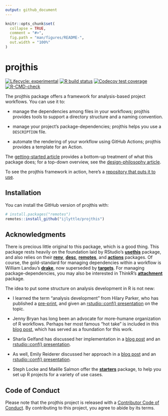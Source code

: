 ```yaml
---
output: github_document
---
```


<!-- README.md is generated from README.Rmd. Please edit that file -->

```r
knitr::opts_chunk$set(
  collapse = TRUE,
  comment = "#>",
  fig.path = "man/figures/README-",
  out.width = "100%"
)
```

# projthis

<!-- badges: start -->

[![Lifecycle: experimental](https://img.shields.io/badge/lifecycle-experimental-orange.svg)](https://www.tidyverse.org/lifecycle/#experimental) [![R build status](https://github.com/ijlyttle/projthis/workflows/R-CMD-check/badge.svg)](https://github.com/ijlyttle/projthis/actions) [![Codecov test coverage](https://codecov.io/gh/ijlyttle/projthis/branch/master/graph/badge.svg)](https://codecov.io/gh/ijlyttle/projthis?branch=master)
[![R-CMD-check](https://github.com/ijlyttle/projthis/actions/workflows/R-CMD-check.yaml/badge.svg)](https://github.com/ijlyttle/projthis/actions/workflows/R-CMD-check.yaml)
<!-- badges: end -->

The projthis package offers a framework for analysis-based project workflows.
You can use it to:

-   manage the dependencies among files in your workflows; projthis provides tools to support a directory structure and a naming convention.

-   manage your project's package-dependencies; projthis helps you use a `DESCRIPTION` file.

-   automate the rendering of your workflow using GitHub Actions; projthis provides a template for an Action.

The [getting-started article](https://ijlyttle.github.io/projthis/articles/projthis.html) provides a bottom-up treatment of what this package does; for a top-down overview, see the [design-philosophy article](https://ijlyttle.github.io/projthis/articles/design-phlosophy.html).

To see the projthis framework in action, here's a [repository that puts it to use](https://github.com/ijlyttle/covidStates).

## Installation

You can install the GitHub version of projthis with:

``` r
# install.packages("remotes")
remotes::install_github("ijlyttle/projthis")
```

## Acknowledgments

There is precious little original to this package, which is a good thing.
This package rests heavily on the foundation laid by RStudio's [**usethis**](https://usethis.r-lib.org/) package, and also relies on their [**renv**](https://rstudio.github.io/renv/), [**desc**](https://github.com/r-lib/desc), [**remotes**](https://remotes.r-lib.org/), and [**actions**](https://github.com/r-lib/actions) packages.
Of course, the gold-standard for managing dependencies within a workflow is William Landau's [**drake**](https://docs.ropensci.org/drake/), now superseded by [**targets**](https://docs.ropensci.org/targets/).
For managing package-dependencies, you may also be interested in ThinkR's [**attachment**](https://thinkr-open.github.io/attachment/) package.

The idea to put some structure on analysis development in R is not new:

-   I learned the term "analysis development" from Hilary Parker, who has published a [pre-print](https://peerj.com/preprints/3210/), and given an [rstudio::conf() presentation](https://rstudio.com/resources/rstudioconf-2017/opinionated-analysis-development/) on the topic.

-   Jenny Bryan has long been an advocate for more-humane organization of R workflows.
    Perhaps her most famous "hot take" is included in this [blog post](https://www.tidyverse.org/blog/2017/12/workflow-vs-script/), which has served as a foundation for this work.

-   Sharla Gelfand has discussed her implementation in a [blog post](https://sharla.party/post/usethis-for-reporting/) and an [rstudio::conf() presentation](https://rstudio.com/resources/rstudioconf-2020/don-t-repeat-yourself-talk-to-yourself-repeated-reporting-in-the-r-universe/).

-   As well, Emily Reiderer discussed her approach in a [blog post](https://emilyriederer.netlify.app/post/rmarkdown-driven-development/) and an [rstudio::conf() presentation](https://rstudio.com/resources/rstudioconf-2020/rmarkdown-driven-development/).

-   Steph Locke and Maëlle Salmon offer the [**starters**](https://itsalocke.com/starters/) package, to help you set up R projects for a variety of use cases.

## Code of Conduct

Please note that the projthis project is released with a [Contributor Code of Conduct](https://contributor-covenant.org/version/2/0/CODE_OF_CONDUCT.html).
By contributing to this project, you agree to abide by its terms.
